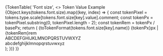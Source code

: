 

<PageSection title="Font size" isHeader>
  {TokenTable(
    'Font size',
    <>
      <thead>
        <tr>
          <th style={{ width: '40%' }}>Token</th>
          <th style={{ width: '30%' }}>Value</th>
          <th>Example</th>
        </tr>
      </thead>
      <tbody>
        {Object.keys(tokens.font.size).map((key, index) => {
          const tokenPixel = tokens.type.scale[tokens.font.size[key].value].comment;
          const tokenPx = tokenPixel.substring(0, tokenPixel.length - 2);
          const tokenRem = tokenPx / basePx;
          return (
            <tr key={index}>
              <td>{toTokenFormat(tokens.font.size[key].name)}</td>
              <td>
                {tokenPx}px | {tokenRem}rem
              </td>
              <td>
                <div style={{ fontSize: tokenPixel, lineHeight: 'normal' }}>
                  ABCDEFGHIJKLMNOPQRSTUVWXYZ
                </div>
                <div style={{ fontSize: tokenPixel, lineHeight: 'normal' }}>
                  abcdefghijklmnopqrstuvwxyz
                </div>
              </td>
            </tr>
          );
        })}
      </tbody>
    </>
  )}
</PageSection>
